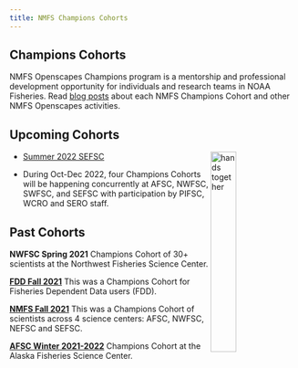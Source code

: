 ```yaml
---
title: NMFS Champions Cohorts
---
```


## Champions Cohorts

NMFS Openscapes Champions program is a mentorship and professional development opportunity for individuals and research teams in NOAA Fisheries. Read [blog posts](https://www.openscapes.org/tags/noaa-fisheries/) about each NMFS Champions Cohort and other NMFS Openscapes activities.


## Upcoming Cohorts

<img src="../images/fall2022openscapes.png" alt="hands together" style="float:right;width:30%;">

* [Summer 2022 SEFSC](SEFSC-sum2022.html)

* During Oct-Dec 2022, four Champions Cohorts will be happening concurrently at AFSC, NWFSC, SWFSC, and SEFSC with participation by PIFSC, WCRO and SERO staff. 

## Past Cohorts

**NWFSC Spring 2021** Champions Cohort of 30+ scientists at the Northwest Fisheries Science Center.

**[FDD Fall 2021](https://github.com/Openscapes/2021-fdd)** This was a Champions Cohort for Fisheries Dependent Data users (FDD).

**[NMFS Fall 2021](https://github.com/Openscapes/2021-nmfs)** This was a Champions Cohort of scientists across 4 science centers: AFSC, NWFSC, NEFSC and SEFSC.

**[AFSC Winter 2021-2022](AFSC-win2021.html)** Champions Cohort at the Alaska Fisheries Science Center.



